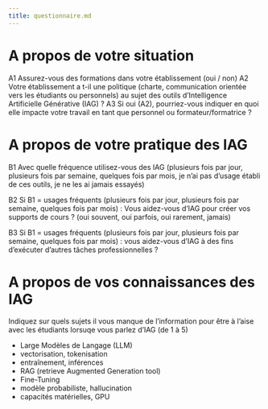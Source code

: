 ```yaml
---
title: questionnaire.md
---
```


# A propos de votre situation

A1 Assurez-vous des formations dans votre établissement (oui / non)
A2 Votre établissement a t-il une politique (charte, communication orientée vers les étudiants ou personnels) au sujet des outils d'Intelligence Artificielle Générative (IAG) ? 
A3 Si oui (A2), pourriez-vous indiquer en quoi elle impacte votre travail en tant que personnel ou formateur/formatrice ? 

# A propos de votre pratique des IAG

B1 Avec quelle fréquence utilisez-vous des IAG (plusieurs fois par jour, plusieurs fois par semaine, quelques fois par mois, je n'ai pas d'usage établi de ces outils, je ne les ai jamais essayés)

B2 Si B1 = usages fréquents (plusieurs fois par jour, plusieurs fois par semaine, quelques fois par mois) : Vous aidez-vous d'IAG pour créer vos supports de cours ? (oui souvent, oui parfois, oui rarement, jamais)

B3 Si B1 = usages fréquents (plusieurs fois par jour, plusieurs fois par semaine, quelques fois par mois) : vous aidez-vous d'IAG à des fins d'exécuter d'autres tâches professionnelles ? 

# A propos de vos connaissances des IAG 

Indiquez sur quels sujets il vous manque de l'information pour être à l'aise avec les étudiants lorsuqe vous parlez d'IAG (de 1 à 5)

- Large Modèles de Langage (LLM)
- vectorisation, tokenisation
- entraînement, inférences
- RAG (retrieve Augmented Generation tool)
- Fine-Tuning 
- modèle probabiliste, hallucination
- capacités matérielles, GPU 



